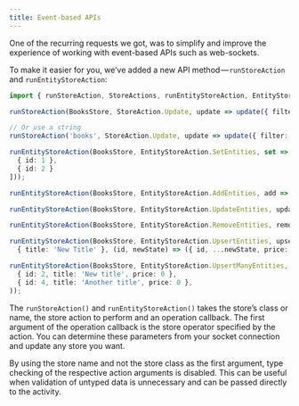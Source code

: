 ```yaml
---
title: Event-based APIs
---
```


One of the recurring requests we got, was to simplify and improve the experience of working with event-based APIs such as web-sockets.

To make it easier for you, we’ve added a new API method — `runStoreAction` and `runEntityStoreAction`:

```ts
import { runStoreAction, StoreActions, runEntityStoreAction, EntityStoreActions  } from '@datorama/akita';

runStoreAction(BooksStore, StoreAction.Update, update => update({ filter: 'COMPLETE' }));

// Or use a string
runStoreAction('books', StoreAction.Update, update => update({ filter: 'COMPLETE' }));

runEntityStoreAction(BooksStore, EntityStoreAction.SetEntities, set => set([
  { id: 1 },
  { id: 2 }
]));

runEntityStoreAction(BooksStore, EntityStoreAction.AddEntities, add => add({ id: 1 }));

runEntityStoreAction(BooksStore, EntityStoreAction.UpdateEntities, update => update(2, { title: 'New title' }));

runEntityStoreAction(BooksStore, EntityStoreAction.RemoveEntities, remove => remove(2));

runEntityStoreAction(BooksStore, EntityStoreAction.UpsertEntities, upsert => upsert([2, 3],
  { title: 'New Title' }, (id, newState) => ({ id, ...newState, price: 0 })));

runEntityStoreAction(BooksStore, EntityStoreAction.UpsertManyEntities, upsertMany => upsertMany([
  { id: 2, title: 'New title', price: 0 },
  { id: 4, title: 'Another title', price: 0 },
));
```

The `runStoreAction()` and `runEntityStoreAction()` takes the store’s class or name, the store action to perform and an operation
callback. The first argument of the operation callback is the store operator specified by the action. You can determine
these parameters from your socket connection and update any store you want.

By using the store name and not the store class as the first argument, type checking of the respective action arguments is disabled.
This can be useful when validation of untyped data is unnecessary and can be passed directly to the activity.
